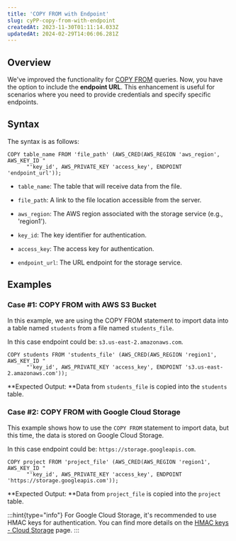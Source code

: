 ```yaml
---
title: 'COPY FROM with Endpoint'
slug: cyPP-copy-from-with-endpoint
createdAt: 2023-11-30T01:11:14.033Z
updatedAt: 2024-02-29T14:06:06.281Z
---
```


## **Overview**

We've improved the functionality for [COPY FROM](https://docs.oxla.com/copy-from-statement) queries. Now, you have the option to include the **endpoint URL**. This enhancement is useful for scenarios where you need to provide credentials and specify specific endpoints.

## **Syntax**

The syntax is as follows:

```pgsql
COPY table_name FROM 'file_path' (AWS_CRED(AWS_REGION 'aws_region', AWS_KEY_ID "
      "'key_id', AWS_PRIVATE_KEY 'access_key', ENDPOINT 'endpoint_url'));
```

*   `table_name`: The table that will receive data from the file.

*   `file_path`: A link to the file location accessible from the server.

*   `aws_region`: The AWS region associated with the storage service (e.g., 'region1').

*   `key_id`: The key identifier for authentication.

*   `access_key`: The access key for authentication.

*   `endpoint_url`: The URL endpoint for the storage service.

## **Examples**

### Case #1: COPY FROM with AWS S3 Bucket

In this example, we are using the COPY FROM statement to import data into a table named `students` from a file named `students_file`.

In this case endpoint could be: `s3.us-east-2.amazonaws.com`.

```pgsql
COPY students FROM 'students_file' (AWS_CRED(AWS_REGION 'region1', AWS_KEY_ID "
      "'key_id', AWS_PRIVATE_KEY 'access_key', ENDPOINT 's3.us-east-2.amazonaws.com'));
```

**Expected Output: **Data from `students_file` is copied into the `students` table.

### Case #2: COPY FROM with Google Cloud Storage

This example shows how to use the `COPY FROM` statement to import data, but this time, the data is stored on Google Cloud Storage.&#x20;

In this case endpoint could be: `https://storage.googleapis.com`.

```pgsql
COPY project FROM 'project_file' (AWS_CRED(AWS_REGION 'region1', AWS_KEY_ID "
      "'key_id', AWS_PRIVATE_KEY 'access_key', ENDPOINT 'https://storage.googleapis.com'));
```

**Expected Output: **Data from `project_file` is copied into the `project` table.

:::hint{type="info"}
For Google Cloud Storage, it's recommended to use HMAC keys for authentication. You can find more details on the [HMAC keys - Cloud Storage](https://cloud.google.com/storage/docs/authentication/hmackeys) page.
:::




